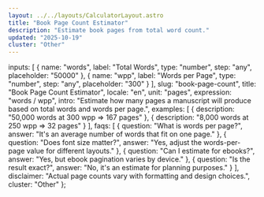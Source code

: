 ```yaml
---
layout: ../../layouts/CalculatorLayout.astro
title: "Book Page Count Estimator"
description: "Estimate book pages from total word count."
updated: "2025-10-19"
cluster: "Other"
---
```



  inputs: [
    { name: "words", label: "Total Words", type: "number", step: "any", placeholder: "50000" },
    { name: "wpp", label: "Words per Page", type: "number", step: "any", placeholder: "300" }
  ],
  slug: "book-page-count",
  title: "Book Page Count Estimator",
  locale: "en",
  unit: "pages",
  expression: "words / wpp",
  intro: "Estimate how many pages a manuscript will produce based on total words and words per page.",
  examples: [
    { description: "50,000 words at 300 wpp ⇒ 167 pages" },
    { description: "8,000 words at 250 wpp ⇒ 32 pages" }
  ],
  faqs: [
    { question: "What is words per page?", answer: "It's an average number of words that fit on one page." },
    { question: "Does font size matter?", answer: "Yes, adjust the words-per-page value for different layouts." },
    { question: "Can I estimate for ebooks?", answer: "Yes, but ebook pagination varies by device." },
    { question: "Is the result exact?", answer: "No, it's an estimate for planning purposes." }
  ],
  disclaimer: "Actual page counts vary with formatting and design choices.",
  cluster: "Other"
};

<Calculator schema={schema} />

